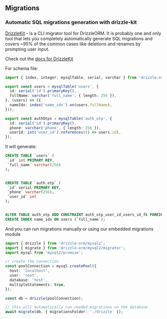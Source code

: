 ## Migrations

### Automatic SQL migrations generation with drizzle-kit

[DrizzleKit](https://www.npmjs.com/package/drizzle-kit) - is a CLI migrator tool for DrizzleORM. It is probably one and only tool that lets you completely automatically generate SQL migrations and covers ~95% of the common cases like deletions and renames by prompting user input.

Check out the [docs for DrizzleKit](https://github.com/drizzle-team/drizzle-kit-mirror)

For schema file:

```typescript copy
import { index, integer, mysqlTable, serial, varchar } from 'drizzle-orm/mysql-core';

export const users = mysqlTable('users', {
  id: serial('id').primaryKey(),
  fullName: varchar('full_name', { length: 256 }),
}, (users) => ({
  nameIdx: index('name_idx').on(users.fullName),
}));

export const authOtps = mysqlTable('auth_otp', {
  id: serial('id').primaryKey(),
  phone: varchar('phone', { length: 256 }),
  userId: int('user_id').references(() => users.id),
});
```

It will generate:

```sql copy
CREATE TABLE `users` (
 `id` int PRIMARY KEY,
 `full_name` varchar(256)
);


CREATE TABLE `auth_otp` (
 `id` serial PRIMARY KEY,
 `phone` varchar(256),
 `user_id` int
);


ALTER TABLE auth_otp ADD CONSTRAINT auth_otp_user_id_users_id_fk FOREIGN KEY (`user_id`) REFERENCES users(`id`) ;
CREATE INDEX name_idx ON users (`full_name`);
```

And you can run migrations manually or using our embedded migrations module

```typescript copy
import { drizzle } from 'drizzle-orm/mysql2';
import { migrate } from 'drizzle-orm/mysql2/migrator';
import mysql from 'mysql2/promise';

// create the connection
const poolConnection = mysql.createPool({
  host: 'localhost',
  user: 'root',
  database: 'test',
  multipleStatements: true,
});

const db = drizzle(poolConnection);

// this will automatically run needed migrations on the database
await migrate(db, { migrationsFolder: './drizzle' });
```